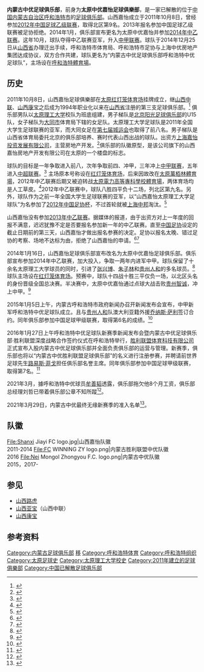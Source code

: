 {{Football club infobox
| clubname  = 呼和浩特中优
| image     = [[File:Nei_Mongol_Zhongyou_F.C._logo.png|180px]]
| fullname  = 内蒙古中优足球俱乐部
| nickname  = 
| founded   = 2011年10月8日
| city      = [[内蒙古自治区|內蒙古]]，[[呼和浩特市|呼和浩特市]]
| ground    = [[呼和浩特體育場|呼和浩特體育場]]
| capacity  = 51,632
| owner     = [[呼和浩特体育局|呼和浩特体育局]]<br>[[上海中优房地产集团|上海中优房地产集团]]
| chairman  = 
| manager   = {{link-en|劳尔·阿格内·蒙图尔|Raül Agné|-{zh-hans:劳尔;zh-hk:魯爾}-}}
| league    = [[中國足球甲級聯賽|中國足球甲級聯賽]]
| season    = [[2020年中國足球甲級聯賽|2020]]
| position  = 中甲，第 13 位
| shirtsupplier = 
| pattern_la1=_blackshoulders |pattern_b1=_thinblacksides |pattern_ra1=_blackshoulders|pattern_so1=
| leftarm1=FFFFFF|body1=FFFFFF|rightarm1=FFFFFF|shorts1=000000|socks1=FFFFFF
| pattern_la2=|pattern_b2=_thingoldsides |pattern_ra2= |pattern_so2=
| leftarm2=000000|body2=000000|rightarm2=000000|shorts2=000000|socks2=FFFFFF
| website =
| dissolved = 2021年3月29日
}}
'''内蒙古中优足球俱乐部'''，前身为'''太原中优嘉怡足球俱樂部'''，是一家已解散的位于[[中华人民共和国|中国]][[内蒙古自治区|内蒙古自治区]][[呼和浩特市|呼和浩特市]]的[[足球俱乐部|足球俱乐部]]。山西嘉怡成立于2011年10月8日，曾经参加[[2012年中国足球乙级联赛|2012年]][[中国足球乙级联赛|中国足球乙级联赛]]，取得北区第9名。2013年报名参加中国足球乙级联赛被足协拒绝。2014年1月，俱乐部宣布更名为太原中优嘉怡并参加[[2014年中乙联赛|2014年中乙联赛]]。这年10月，球队夺得中乙联赛亚军，升入[[中甲联赛|中甲联赛]]。球队于2014年12月25日从[[山西省|山西省]]办理迁出手续，呼和浩特市体育局、呼和浩特市足协与上海中优房地产集团达成协议，双方合作共建，球队更名为“内蒙古中优足球俱乐部呼和浩特中优足球队”，主场设在[[呼和浩特體育場|呼和浩特體育場]]。

==历史==
2011年10月8日，山西嘉怡足球俱樂部在[[太原|太原]][[红灯笼体育场|红灯笼体育场]]挂牌成立，继[[山西中联|山西中联]]、[[山西康宝|山西康宝]]之后成为1994年职业化以来在[[山西省|山西省]]注册的第三支足球俱乐部。<ref>{{cite news|title=山西战中乙 主场今日首演（图）|url=http://sports.163.com/12/0507/08/80T13J5N00051C8M.html|accessdate=2013-04-03|newspaper=三晋都市报|date=2012-05-07|archive-url=https://web.archive.org/web/20150107050135/http://sports.163.com/12/0507/08/80T13J5N00051C8M.html|archive-date=2015-01-07|dead-url=yes}}</ref> 俱乐部男队以[[太原理工大学|太原理工大学]]校队为班底组建，男子梯队是[[北京阳光足球俱乐部|北京阳光足球俱乐部]]的U15队，女子梯队为[[大同市|大同市]]体育局下辖的女足队。太原理工大学足球队是2011年全国大学生足球联赛的亚军，而大同女足在[[第七届城运会|第七届城运会]]也取得了前八名。男子梯队是山西省体育局委托北京的俱乐部培养、赛时代表山西出战的球队。出资方[[上海嘉怡投资发展有限公司|上海嘉怡投资发展有限公司]]，主营房地产开发。<ref>{{cite news|title=山西首家“职业足球俱乐部” 嘉怡有望10月揭牌|url=http://www.chinadaily.com.cn/dfpd/shanxi/2011-08-29/content_3627317.html|accessdate=2013-04-03|newspaper=山西晚报|date=2011-08-29}}{{dead link|date=2017年11月 |bot=InternetArchiveBot |fix-attempted=yes }}</ref>俱乐部的队徽原型，是该公司旗下的山西嘉怡房地产开发有限公司在太原的一个楼盘的标志。

球队的目标是一年争取进入前八，次年争取前四、冲甲，三年冲上[[中甲联赛|中甲联赛]]，五年进入[[中超联赛|中超联赛]]。<ref>{{cite news|title=嘉怡队走出冲甲第一步|url=http://sports.163.com/12/0510/09/814QA2JO00051C8L.html|accessdate=2013-04-03|newspaper=山西晚报|date=2012-05-10|archive-url=https://web.archive.org/web/20181004211810/http://sports.163.com/12/0510/09/814QA2JO00051C8L.html|archive-date=2018-10-04|dead-url=yes}}</ref> 主场原本号称设在[[红灯笼体育场|红灯笼体育场]]，后来因故改在[[太原萬栢林體育場|太原萬栢林體育場]]，2012年中乙联赛后期又被迫转战[[太原電力高等專科學校體育場|太原電力高等專科學校體育場]]，两体育场均是人工草皮。<ref>{{cite news|title=山西足球新军“交学费”在所难免 目标5年冲中超|url=http://www.chinanews.com/ty/2012/05-04/3866651.shtml|accessdate=2013-04-03|newspaper=中国新闻网|date=2012-05-04|archive-date=2019-08-12|archive-url=https://web.archive.org/web/20190812112809/http://www.chinanews.com/ty/2012/05-04/3866651.shtml|dead-url=no}}</ref>2012年中乙联赛中，球队八胜四平负十二场，列北区第九名。另外，球队作为之前一年全国大学生足球联赛的亚军，以“山西嘉怡太原理工大学足球队”为名参加了[[2012年中国足协杯|2012年中国足协杯]]，不过首轮就被[[上海浦东中邦足球俱乐部|上海中邦]]淘汰。<ref>{{cite news|title=足协杯首轮电视直播两场比赛 新浪体育视频播焦点战|url=http://sports.sina.com.cn/c/2012-05-25/17206075424.shtml|accessdate=2013-04-03|newspaper=中国足协杯官方网站|date=2012-05-25|archive-date=2019-08-13|archive-url=https://web.archive.org/web/20190813163953/http://sports.sina.com.cn/c/2012-05-25/17206075424.shtml|dead-url=no}}</ref>

山西嘉怡没有参加[[2013年中乙联赛|2013年中乙联赛]]。据媒体的报道，由于出资方对上一年度的回报不满意，迟迟犹豫不定是否要报名参加新一年的中乙联赛。直至[[中国足协|中国足协]]设定的截止日期前的第三天，山西嘉怡才做出报名参赛的决定。足协以报名太晚、错过足协的考察、场地不达标为由，拒绝了山西嘉怡的申请。<ref>{{cite news|title=中乙新季 不见嘉怡|url=http://www.chinadaily.com.cn/micro-reading/dzh/2013-03-25/content_8581279.html|accessdate=2013-04-03|newspaper=三晋都市报|date=2013-03-25|deadurl=yes|archiveurl=https://web.archive.org/web/20130403021909/http://www.chinadaily.com.cn/micro-reading/dzh/2013-03-25/content_8581279.html|archivedate=2013-04-03}}</ref><ref>{{cite news|title=错过报名最佳时间场地条件不达标 山西嘉怡无缘中乙|url=http://www.chinadaily.com.cn/micro-reading/dzh/2013-03-21/content_8557665.html|accessdate=2013-04-03|newspaper=太原新闻网-太原晚报|date=2013-03-21}}{{dead link|date=2017年11月 |bot=InternetArchiveBot |fix-attempted=yes }}</ref> 

2014年1月16日，山西嘉怡足球俱乐部宣布改名为太原中优嘉怡足球俱乐部。俱乐部宣布参加2014年中乙联赛，加大投入，争取一两年内进军中甲。球队保留了十余名太原理工大学球员的同时，引进了[[张兴博|张兴博]]、[[朱子林|朱子林]]和[[贵州人和|贵州人和]]的多名球员。<ref>{{cite news|title=中优嘉怡35人大名单注册完毕明日在海埂开始春训|url=http://sports.dzwww.com/rdjj/201403/t20140322_9473154.htm|accessdate=2014-03-31|newspaper=山西晚报|date=2014-03-22|archive-date=2018-10-06|archive-url=https://web.archive.org/web/20181006093923/http://sports.dzwww.com/rdjj/201403/t20140322_9473154.htm|dead-url=no}}</ref>球队主场设在[[红灯笼体育场|红灯笼体育场]]。预赛中，球队十四战十胜三平仅负一场，以北区头名的身份晋级全国总决赛。半决赛中，太原中优嘉怡通过点球大战击败[[贵州智诚|贵州智诚]]，冲上中甲。<ref>{{cite news|title=2014赛季中乙联赛：太原中优嘉怡冲甲成功|url=http://jjsx.china.com.cn/lm29/2014/266436.htm|accessdate=2014-10-19|newspaper=中国网-山西频道|date=2014-10-18|archive-date=2014-10-19|archive-url=https://web.archive.org/web/20141019154817/http://jjsx.china.com.cn/lm29/2014/266436.htm|dead-url=yes}}</ref>

2015年1月5日上午，内蒙古呼和浩特市政府新闻办召开新闻发布会宣布，中甲新军呼和浩特中优足球队成立。且与[[贵州人和|贵州人和]]队澳大利亚籍外援[[乔纳斯·萨利|乔纳斯·萨利]]签订合约。同年俱乐部参加中国足球甲级联赛，取得第6名的成绩。<ref>{{cite news|title=中甲新军呼和浩特中优队成立 人和外援萨利确定加盟|url=http://sports.sina.com.cn/b/2015-01-05/15017470669.shtml|newspaper=中国新闻网|date=2015-01-05|accessdate=2015-01-05|archive-date=2019-08-14|archive-url=https://web.archive.org/web/20190814153845/http://sports.sina.com.cn/b/2015-01-05/15017470669.shtml|dead-url=no}}</ref>

2016年1月27日上午呼和浩特中优足球队新赛季新闻发布会暨内蒙古中优足球俱乐部·胜利联盟深度战略合作签约仪式在呼和浩特举行，[[胜利联盟体育科技有限公司|胜利联盟体育科技有限公司]]正式宣布入股内蒙古中优足球俱乐部并全面负责俱乐部的运营与管理。新赛季，俱乐部也将以“内蒙古中优胜利联盟足球俱乐部”的名义进行注册参赛，并聘请前世界足球先生[[路易斯·菲戈|路易斯·菲戈]]担任俱乐部名誉主席。同年俱乐部参加中国足球甲级联赛，取得第7名。<ref>{{cite news|title=呼和浩特中优足球队新赛季新闻发布会暨内蒙古中优足球俱乐部•胜利联盟深度战略合作签约仪式在呼和浩特举行|url=http://www.nmgsports.gov.cn/information/nmgtyjx22/msg6964113791.html|newspaper=呼和浩特体育局|date=2016-01-28|access-date=2017-03-08|archive-url=https://web.archive.org/web/20170308224109/http://www.nmgsports.gov.cn/information/nmgtyjx22/msg6964113791.html|archive-date=2017-03-08|dead-url=yes}}</ref>

2021年3月，據呼和浩特中优球员[[牟善韬|牟善韬]]透露，俱乐部拖欠他8个月工资，俱乐部总经理刘哲已带着俱乐部公章不知所蹤<ref>{{cite news |title=呼和浩特球员控诉：俱乐部总经理带着公章人间蒸发 |url=http://www.titan24.com/publish/app/data/2021/03/23/364660/os_news.html}}</ref>。

2021年3月29日，内蒙古中优最终无缘新赛季的准入名单<ref>{{Cite news|url=https://news.zhibo8.cc/zuqiu/2021-03-29/60618ca2e3156.htm|title=6支球队无缘新赛季：江苏队、泰州远大、北京人和在列|author=直播吧|date=2021-03-29}}</ref>。

==队徽==
<gallery>
File:Shanxi Jiayi FC logo.jpg|山西嘉怡队徽<br>2011-2014
File:FC WINNING ZY logo.png|内蒙古胜利联盟中优队徽<br>2016
File:Nei Mongol Zhongyou F.C. logo.png|内蒙古中优队徽<br>2015，2017-
</gallery>

== 参见 ==
* [[山西路虎|山西路虎]]
* [[山西亚宝|山西亚宝]]（山西中联）
* [[山西康宝|山西康宝]]

==参考资料==
{{Reflist|25em}}

{{2019中甲}}
{{2012年中乙分类名单山西嘉怡}}
{{2014年中乙分类名单太原嘉怡}}
{{2015年中甲分类名单内蒙古}}
{{2016年中甲分类名单内蒙古}}
{{2017年中甲分类名单内蒙古}}
{{2018年中甲分类名单内蒙古}}

[[Category:内蒙古足球俱乐部|Category:内蒙古足球俱乐部]]
[[Category:山西足球俱乐部|移]]
[[Category:呼和浩特体育|Category:呼和浩特体育]]
[[Category:呼和浩特组织|Category:呼和浩特组织]]
[[Category:太原足球史|Category:太原足球史]]
[[Category:太原理工大学校史|Category:太原理工大学校史]]
[[Category:2011年建立的足球俱樂部|Category:2011年建立的足球俱樂部]]
[[Category:中国已解散足球俱乐部|Category:中国已解散足球俱乐部]]